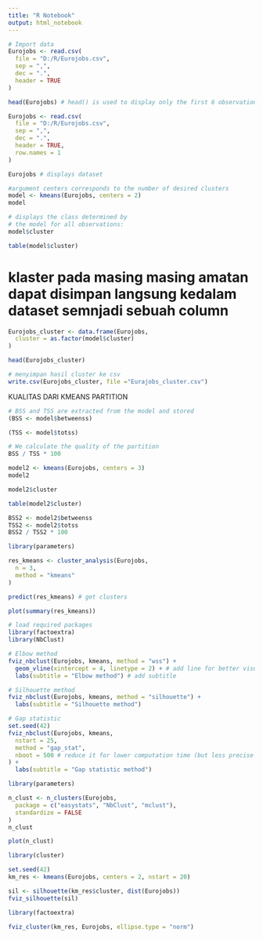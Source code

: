 ---
title: "R Notebook"
output: html_notebook
---


```{r}
# Import data
Eurojobs <- read.csv(
  file = "D:/R/Eurojobs.csv",
  sep = ",",
  dec = ".",
  header = TRUE
)

head(Eurojobs) # head() is used to display only the first 6 observations
```

```{r}
Eurojobs <- read.csv(
  file = "D:/R/Eurojobs.csv",
  sep = ",",
  dec = ".",
  header = TRUE,
  row.names = 1
)

Eurojobs # displays dataset
```
```{r}
#argument centers corresponds to the number of desired clusters
model <- kmeans(Eurojobs, centers = 2)
model
```
```{r}
# displays the class determined by
# the model for all observations:
model$cluster
```
```{r}
table(model$cluster)
```
# klaster pada masing masing amatan dapat disimpan langsung kedalam dataset semnjadi sebuah column
```{r}
Eurojobs_cluster <- data.frame(Eurojobs,
  cluster = as.factor(model$cluster)
)

head(Eurojobs_cluster)
```

```{r}
# menyimpan hasil cluster ke csv
write.csv(Eurojobs_cluster, file ="Eurajobs_cluster.csv")
```

KUALITAS DARI KMEANS PARTITION

```{r}
# BSS and TSS are extracted from the model and stored
(BSS <- model$betweenss)
```

```{r}
(TSS <- model$totss)
```

```{r}
# We calculate the quality of the partition
BSS / TSS * 100
```

```{r}
model2 <- kmeans(Eurojobs, centers = 3)
model2
```

```{r}
model2$cluster
```

```{r}
table(model2$cluster)
```

```{r}
BSS2 <- model2$betweenss
TSS2 <- model2$totss
BSS2 / TSS2 * 100
```

```{r}
library(parameters)

res_kmeans <- cluster_analysis(Eurojobs,
  n = 3,
  method = "kmeans"
)

predict(res_kmeans) # get clusters
```
```{r}
plot(summary(res_kmeans))
```

```{r}
# load required packages
library(factoextra)
library(NbClust)

# Elbow method
fviz_nbclust(Eurojobs, kmeans, method = "wss") +
  geom_vline(xintercept = 4, linetype = 2) + # add line for better visualisation
  labs(subtitle = "Elbow method") # add subtitle
```

```{r}
# Silhouette method
fviz_nbclust(Eurojobs, kmeans, method = "silhouette") +
  labs(subtitle = "Silhouette method")
```
```{r}
# Gap statistic
set.seed(42)
fviz_nbclust(Eurojobs, kmeans,
  nstart = 25,
  method = "gap_stat",
  nboot = 500 # reduce it for lower computation time (but less precise results)
) +
  labs(subtitle = "Gap statistic method")
```
```{r}
library(parameters)

n_clust <- n_clusters(Eurojobs,
  package = c("easystats", "NbClust", "mclust"),
  standardize = FALSE
)
n_clust
```
```{r}
plot(n_clust)
```
```{r}
library(cluster)

set.seed(42)
km_res <- kmeans(Eurojobs, centers = 2, nstart = 20)

sil <- silhouette(km_res$cluster, dist(Eurojobs))
fviz_silhouette(sil)
```
```{r}
library(factoextra)

fviz_cluster(km_res, Eurojobs, ellipse.type = "norm")
```





























